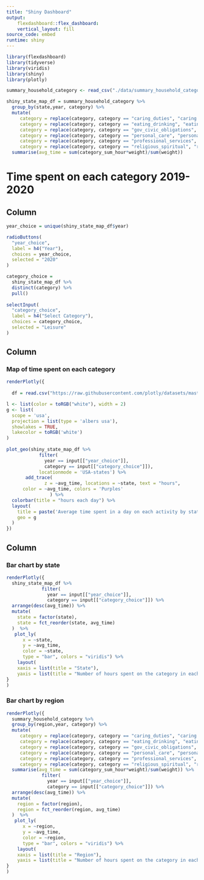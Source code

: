 ```yaml
---
title: "Shiny Dashboard"
output: 
    flexdashboard::flex_dashboard:
    vertical_layout: fill
source_code: embed
runtime: shiny
---
```


```r
library(flexdashboard)
library(tidyverse)
library(viridis)
library(shiny)
library(plotly)

summary_household_category <- read_csv("./data/summary_household_category.csv")

shiny_state_map_df = summary_household_category %>% 
  group_by(state,year, category) %>%
  mutate(
     category = replace(category, category == "caring_duties", "caring duties"),
     category = replace(category, category == "eating_drinking", "eating/drinking"),
     category = replace(category, category == "gov_civic_obligations", "gov/civic obligations"),
     category = replace(category, category == "personal_care", "personal care"),
     category = replace(category, category == "professional_services", "professional services"),
     category = replace(category, category == "religious_spiritual", "religious/spiritual")) %>%
  summarise(avg_time = sum(category_sum_hour*weight)/sum(weight))
```

# Time spent on each category 2019-2020

Column {.sidebar}
--------------------------------------------------

```r
year_choice = unique(shiny_state_map_df$year)

radioButtons(
  "year_choice",
  label = h4("Year"),
  choices = year_choice,
  selected = "2020"
)

category_choice = 
  shiny_state_map_df %>%
  distinct(category) %>%
  pull()
  
selectInput(
  "category_choice",
  label = h4("Select Category"),
  choices = category_choice,
  selected = "Leisure"
)
```

Column {data-width=800}
---

### Map of time spent on each category

```r
renderPlotly({
  
  df = read.csv("https://raw.githubusercontent.com/plotly/datasets/master/2011_us_ag_exports.csv")

l <- list(color = toRGB("white"), width = 2)
g <- list(
  scope = 'usa',
  projection = list(type = 'albers usa'),
  showlakes = TRUE,
  lakecolor = toRGB('white')
)
  
plot_geo(shiny_state_map_df %>% 
            filter(
              year == input[["year_choice"]],
              category == input[["category_choice"]]),
            locationmode = 'USA-states') %>% 
       add_trace(
              z = ~avg_time, locations = ~state, text = "hours",
      color = ~avg_time, colors = 'Purples'
                ) %>% 
  colorbar(title = "hours each day") %>% 
  layout(
    title = paste('Average time spent in a day on each activity by state', input[["year_choice"]]),
    geo = g
  )
})
```

Column {data-width=500}
---

### Bar chart by state 

```r
renderPlotly({
  shiny_state_map_df %>% 
             filter(
               year == input[["year_choice"]],
               category == input[["category_choice"]]) %>% 
  arrange(desc(avg_time)) %>% 
  mutate(
    state = factor(state),
    state = fct_reorder(state, avg_time)
  )  %>% 
   plot_ly(
      x = ~state,
      y = ~avg_time, 
      color = ~state,
      type = "bar", colors = "viridis") %>% 
    layout(
    xaxis = list(title = "State"),
    yaxis = list(title = "Number of hours spent on the category in each day"))
}
)
```

### Bar chart by region

```r
renderPlotly({
  summary_household_category %>%
  group_by(region,year, category) %>%
  mutate(
     category = replace(category, category == "caring_duties", "caring duties"),
     category = replace(category, category == "eating_drinking", "eating/drinking"),
     category = replace(category, category == "gov_civic_obligations", "gov/civic obligations"),
     category = replace(category, category == "personal_care", "personal care"),
     category = replace(category, category == "professional_services", "professional services"),
     category = replace(category, category == "religious_spiritual", "religious/spiritual")) %>%
  summarise(avg_time = sum(category_sum_hour*weight)/sum(weight)) %>% 
             filter(
               year == input[["year_choice"]],
               category == input[["category_choice"]]) %>% 
  arrange(desc(avg_time)) %>% 
  mutate(
    region = factor(region),
    region = fct_reorder(region, avg_time)
  )  %>% 
   plot_ly(
      x = ~region,
      y = ~avg_time, 
      color = ~region,
      type = "bar", colors = "viridis") %>% 
    layout(
    xaxis = list(title = "Region"),
    yaxis = list(title = "Number of hours spent on the category in each day"))
}
)
```

<!-- ### Year -->

<!-- ```{r year, message = FALSE, echo= FALSE, warning = FALSE, include=FALSE} -->
<!-- renderPrint({ -->
<!--   input[["year_choice"]] -->
<!-- }) -->
<!-- ``` -->

<!-- ### Activity Category -->

<!-- ```{r category, message = FALSE, echo= FALSE, warning = FALSE, include=FALSE} -->
<!-- renderPrint({ -->
<!--   input[["category_choice"]] -->
<!-- }) -->
<!-- ``` -->
